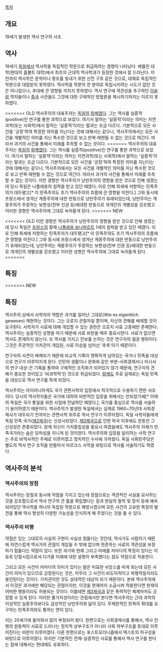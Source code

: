 {{{+1 歷史主義 / historism}}}

[[목차]]
== 개요 ==
19세기 발생한 역사 연구의 사조.

== 역사 ==
19세기 [[독일]]에서 역사학을 독립적인 학문으로 취급하려는 경향이 나타났다. 베를린 대학(현대의 훔볼트 대학)에서 최초의 근대적 역사학과가 등장한 것에서 잘 드러난다. 이전까지 역사학은 문학이나 왕조를 빛내기 위한 선전 구호 같은 것으로, 대체로 독립적인 학문으로 대접받지 못하였다. 역사학을 학문의 한 분야로 독립시키려는 시도가 없던 것은 아니었으나, 후대에 큰 영향을 끼치지 못하였다. 역사 연구에 객관성을 추구하던 [[이슬람]] 학자들이나 [[중국]] 사관들도 그것에 대한 구체적인 방법론을 제시하기까지는 이르지 못하였다.

<<<<<<< OLD
역사주의의 대표주자는 [[독일]]의 [[랑케]]였다. 그는 역사를 실증적(positive)인 연구를 통한 과학으로 보았다. 여기서 말하는 '실증적'이라는 의미는 자연과학(또는 사회학)에서 말하는 '실증적'이라는 말과는 조금 다르다. 기본적으로 모든 사건을 '긍정'하여 특정한 의미를 지닌다는 것에 대해서는 같으나, 역사주의에서는 모든 사건을 개별적인 의미를 지닌 특수한 것으로 보고 반복·재현될 수 없는 것으로 여긴다. 따라서 과거의 사건을 통해서 미래를 추측할 수 없는 것이다. 
=======
역사주의의 대표주자는 [[독일]]의 [[랑케]]였다. 그는 역사를 실증적(positive)인 연구를 통한 과학으로 보았다. 여기서 말하는 '실증적'이라는 의미는 자연과학(또는 사회학)에서 말하는 '실증적'이라는 말과는 조금 다르다. 기본적으로 모든 사건을 '긍정'하여 특정한 의미를 지닌다는 것에 대해서는 같으나, 역사주의에서는 모든 사건을 개별적인 의미를 지닌 특수한 것으로 보고 반복·재현될 수 없는 것으로 여긴다. 따라서 과거의 사건을 통해서 미래를 추측할 수 없는 것이다. 이런 경향은 역사주의가 낭만주의의 영향을 받은 것으로 인해 생겼는데 당시 독일은 나폴레옹의 침략을 받고 있던 때였다. 이로 인해 외세에 저항하는 민족주의가 대두됐고[* 이 민족주의도 초기 역사주의의 흐름에 큰 영향을 미친다.] 그와 동시에 프랑스에서 생겨난 계몽주의에 대한 반동으로 낭만주의가 유래되었는데, 낭만주의는 계몽주의가 주장하는 보편성(천부 인권 등)에대한 반동으로 개개인의 개별성을 강조했고 이러한 경향은 역사주의에 그대로 녹아들게 된다.
>>>>>>> NEW

<<<<<<< OLD
이런 경향은 역사주의가 낭만주의의 영향을 받은 것으로 인해 생겼는데 당시 독일은 [[프랑스]]의 황제 [[나폴레옹 보나파르트]] 1세의 침략을 받고 있던 때였다. 이로 인해 외세에 저항하는 민족주의가 대두됐고[* 이 민족주의도 초기 역사주의의 흐름에 큰 영향을 미친다.] 그와 동시에 프랑스에서 생겨난 계몽주의에 대한 반동으로 낭만주의가 유래되었는데, 낭만주의는 계몽주의가 주장하는 보편성(천부 인권 등)에대한 반동으로 개개인의 개별성을 강조했고 이러한 성향은 역사주의에 그대로 녹아들게 된다.
=======
== 특징 ==
>>>>>>> NEW
== 특징 ==
역사주의 상에서 사학자의 역할은 과거를 일어난 그대로(Wie es eigentlich gewesen) 재현하는 것이다. 그는 오로지 관찰자일 뿐이며, 자신의 견해를 배제할 것이 요구된다. 사학자가 사료에 대해 개입할 수 있는 권한은 오로지 사료 고증에만 존재한다. 역사주의는 실증적인 성향을 띠기 때문에 사료 비판을 매우 중요시한다. 사료가 없으면 역사도 존재하지 않는다. 또 역사를 가지고 진보를 논하는 것은 연구자의 월권 행위이다. 그것은 주관적인 가치관이 개입된, 사료 이상을 넘어선 '추측'이기 때문이다.

연구자의 사견이 배제되기 때문에 비교적 기록이 명확하게 남아있는 국가나 민족을 대상으로 연구가 이루어지게 된다. 인민의 생활이나 문화와 같은 부분-사회경제사나 미시사의 연구 대상-은 기록을 통하여 구체적인 조직화가 되어있지 않기 때문에, 연구자의 견해가 중요한 것이었고 '비과학적'인 것으로 취급되었다. [[랑케]]도 주로 실제로는 독일 민족을 대상으로 역사 연구를 하게 되었다.

역사주의는 아이러니하게도 국가 관편사학의 입장에서 적극적으로 수용하기 편한 사조이다. 당시의 역사학자들은 국가에 대하여 비판적인 입장을 취해서는 안되었기에[* 이때의 독일은 국가 통일을 위한 사업에 전념하던 때였다.], 국가를 중심으로 역사를 서술하기 용이하였기 때문이다. 역사주의가 발생한 독일에서는 실제로 1960~70년대 사회경제사가 대두되기 전까지는 관편사학 위주로 역사 연구가 이루어졌다. 독일 사학자들에게 독일 민족 국가([[제2제국]])는 신성시되었다. [[제3제국]]으로 인한 파국 이후에도 한동안 그 신성성은 존중되었다. 랑케 자신이 가치중립성을 중요시 여겼음에도 역사주의 자체가 민족국가라는 숨은 당파성을 지니게 된 것이었다. 역사주의와 입장을 달리하는 사학 연구는 주로 비역사적인 주체로 이루어졌고 정치적인 수사에 가까웠다. 독일 사회민주당은 별도의 역사 연구 조직을 만들어서 마르크스 사학을 바탕으로 역사를 서술하기도 하였다.

== 역사주의 분석 ==
=== 역사주의의 장점 ===
역사주의는 장점과 동시에 약점을 가지고 있는데 장점으로는 객관적인 사실을 묘사하는 것을 강조함으로서 역사 연구의 큰 틀을 확립했다는 점과 현실의 철학 및 정치 등에 예속되어있던 역사학을 하나의 독립된 학문으로 해방시켰으며 모든 사건의 고유한 특징의 발견을 통해 역사 형성의 다양한 가능성을 인식하게 해 주었다는 것을 들 수 있다.

=== 역사주의 비평 ===
약점은 있는 그대로의 사실의 구현이 사실상 힘들다는 것인데, 역사가도 사람이기 때문에 자연스럽게 역사가의 관점이 개입될 수 밖에 없으며 현존하는 사료의 객관성을 보장하기 힘들다는 약점이 있다. 또한 과거와 현재 그리고 미래를 저마다의 특징이 있다는 이유로 단절시킴으로서 다가올 미래에 대한 설명이 부족했다는 점도 약점으로 작용한다.

그리고 모든 사건이 저마다의 의미가 있다는 말은 미묘한 뉘앙스를 띠게 되는데 모든 사건이 의미가 있으므로 긍정된다는 것은, 아무리 그 사건이 비도덕적이고 파행적일지라도 용인된다는 것이다. 가치관이란 것도 상대적인 대상이 되기 때문이다. 본래 역사주의에서 이것은 과거에만 해당되는 관점이지만, 이것을 현재까지 소급시켜 적용한다면 현재의 어떠한 행동이라도 허용되는 것이다. 이를테면 [[제3제국]]과 같은 폭력적인 체제마저도 긍정할 수 있게 된다. 이러한 몰가치성이라는 관점에서만 본다면 역사주의는 근대 과학의 이성적인 실증주의보다도 감성적인 낭만주의와 닮아 있다. 무제한적인 민족의 확대를 요구하는 민족주의와도 통하는 면이 있다.

이는 20세기에 들어와서 많이 부정되어 왔다. 한편으로는 사회경제사를 통해서, 역사 진행의 원동력이 사료로 드러나는 정치적 상부구조가 아니라 사회 하부구조를 토대로 이루어진다는 비판이 이루어졌다. 다른 한편으로는 포스트모더니즘에서 텍스트의 허구성을 바탕으로 이루어졌다. 하지만 기본적인 전제-실증적인 사료를 통해서 역사 연구를 한다는 점에 대해서는 현대에도 유효하다.
